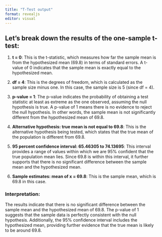 ```yaml
---
title: "T-Test output"
format: revealjs
editor: visual
---
```


## Let’s break down the results of the one-sample t-test:

1.  **t = 0**: This is the t-statistic, which measures how far the sample mean is from the hypothesized mean (69.8) in terms of standard errors. A t-value of 0 indicates that the sample mean is exactly equal to the hypothesized mean.

2.  **df = 4**: This is the degrees of freedom, which is calculated as the sample size minus one. In this case, the sample size is 5 (since df = 4).

3.  **p-value = 1**: The p-value indicates the probability of obtaining a test statistic at least as extreme as the one observed, assuming the null hypothesis is true. A p-value of 1 means there is no evidence to reject the null hypothesis. In other words, the sample mean is not significantly different from the hypothesized mean of 69.8.

4.  **Alternative hypothesis: true mean is not equal to 69.8**: This is the alternative hypothesis being tested, which states that the true mean of the population is different from 69.8.

5.  **95 percent confidence interval: 65.46305 to 74.13695**: This interval provides a range of values within which we are 95% confident that the true population mean lies. Since 69.8 is within this interval, it further supports that there is no significant difference between the sample mean and the hypothesized mean.

6.  **Sample estimates: mean of x = 69.8**: This is the sample mean, which is 69.8 in this case.

### Interpretation:

The results indicate that there is no significant difference between the sample mean and the hypothesized mean of 69.8. The p-value of 1 suggests that the sample data is perfectly consistent with the null hypothesis. Additionally, the 95% confidence interval includes the hypothesized mean, providing further evidence that the true mean is likely to be around 69.8.
